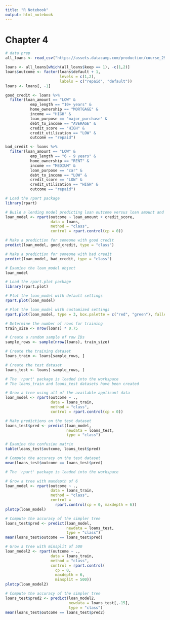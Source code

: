 ```yaml
---
title: "R Notebook"
output: html_notebook
---
```


# Chapter 4

```r
# data prep
all_loans <- read_csv("https://assets.datacamp.com/production/course_2906/datasets/loans.csv")

loans <- all_loans[which(all_loans$keep == 1), -c(1,2)]
loans$outcome <- factor(loans$default + 1,
                        levels = c(1,2),
                        labels = c("repaid", "default"))
loans <- loans[, -1]

good_credit <- loans %>% 
  filter(loan_amount == "LOW" & 
           emp_length == "10+ years" & 
           home_ownership == "MORTGAGE" & 
           income == "HIGH" & 
           loan_purpose == "major_purchase" & 
           debt_to_income == "AVERAGE" & 
           credit_score == "HIGH" &
           credit_utilization == "LOW" & 
           outcome == "repaid")

bad_credit <- loans %>% 
  filter(loan_amount == "LOW" & 
           emp_length == "6 - 9 years" & 
           home_ownership == "RENT" & 
           income == "MEDIUM" & 
           loan_purpose == "car" & 
           debt_to_income == "LOW" & 
           credit_score == "LOW" &
           credit_utilization == "HIGH" & 
           outcome == "repaid")
```


```r
# Load the rpart package
library(rpart)

# Build a lending model predicting loan outcome versus loan amount and credit score
loan_model <- rpart(outcome ~ loan_amount + credit_score,
                    data = loans,
                    method = "class",
                    control = rpart.control(cp = 0))

# Make a prediction for someone with good credit
predict(loan_model, good_credit, type = "class")

# Make a prediction for someone with bad credit
predict(loan_model, bad_credit, type = "class")
```

```r
# Examine the loan_model object
loan_model

# Load the rpart.plot package
library(rpart.plot)

# Plot the loan_model with default settings
rpart.plot(loan_model)

# Plot the loan_model with customized settings
rpart.plot(loan_model, type = 3, box.palette = c("red", "green"), fallen.leaves = TRUE)
```

```r

# Determine the number of rows for training
train_size <- nrow(loans) * 0.75

# Create a random sample of row IDs
sample_rows <- sample(nrow(loans), train_size)

# Create the training dataset
loans_train <- loans[sample_rows, ]

# Create the test dataset
loans_test <- loans[-sample_rows, ]
```

```r
# The 'rpart' package is loaded into the workspace
# The loans_train and loans_test datasets have been created

# Grow a tree using all of the available applicant data
loan_model <- rpart(outcome ~ .,
                    data = loans_train,
                    method = "class",
                    control = rpart.control(cp = 0))

# Make predictions on the test dataset
loans_test$pred <- predict(loan_model,
                           newdata = loans_test,
                           type = "class")

# Examine the confusion matrix
table(loans_test$outcome, loans_test$pred)

# Compute the accuracy on the test dataset
mean(loans_test$outcome == loans_test$pred)
```

```r
# The 'rpart' package is loaded into the workspace

# Grow a tree with maxdepth of 6
loan_model <- rpart(outcome ~ .,
                    data = loans_train,
                    method = "class",
                    control =
                      rpart.control(cp = 0, maxdepth = 6))
plotcp(loan_model)

# Compute the accuracy of the simpler tree
loans_test$pred <- predict(loan_model,
                           newdata = loans_test,
                           type = "class")
mean(loans_test$outcome == loans_test$pred)

# Grow a tree with minsplit of 500
loan_model2 <- rpart(outcome ~ .,
                    data = loans_train,
                    method = "class",
                    control = rpart.control(
                      cp = 0,
                      maxdepth = 6,
                      minsplit = 500))
plotcp(loan_model2)

# Compute the accuracy of the simpler tree
loans_test$pred2 <- predict(loan_model2,
                            newdata = loans_test[,-15],
                            type = "class")
mean(loans_test$outcome == loans_test$pred2)
```

